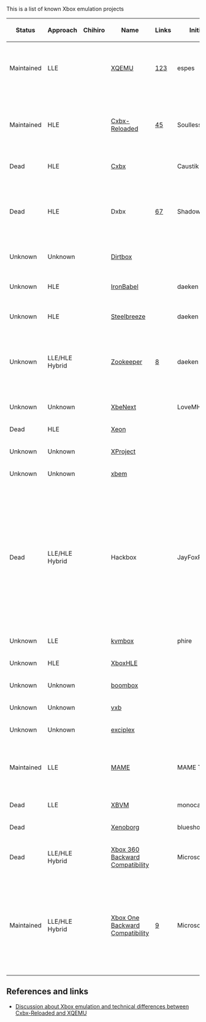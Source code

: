 This is a list of known Xbox emulation projects

{| class="wikitable sortable"
!Status
!Approach
!Chihiro
!Name
!Links
!Initiator
!Platform
!License
!Notes
|-
|Maintained
|LLE
|{{Yes}}
|[[XQEMU]]
|[http://xqemu.com/][https://github.com/xqemu/][https://github.com/espes/xqemu]
|espes
|Windows/Linux/Mac/Others	
|
|XQEMU supports hardware-acceleration for the CPU emulation on Linux through KVM.
|-
|Maintained
|HLE
|{{No}}
|[[Cxbx-Reloaded]]
|[http://cxbx-reloaded.co.uk/][https://github.com/Cxbx-Reloaded/Cxbx-Reloaded]
|SoullessSentinel
|Windows
|
|At the time of writing Cxbx-Reloaded is almost purely HLE. LLE GPU emulation is planned, but currently not implemented.
|-
|Dead
|HLE
|{{No}}
|[[Cxbx]]
|
|Caustik
|Windows
|
|
|-
|Dead
|HLE
|{{No}}
|Dxbx
|[http://dxbx-emu.com][https://github.com/PatrickvL/Dxbx/]
|ShadowTj
|Windows
|
|The project was started on March 23rd 2008. It is an improved port of Cxbx to the Delphi programming language.
|-
|Unknown
|Unknown
|{{No}}
|[https://github.com/impeachgod/Dirtbox Dirtbox]
|
|
|Windows
|
|
|-
|Unknown
|HLE
|{{No}}
|[https://sourceforge.net/p/ironbabel/code/HEAD/tree/trunk/Box/Xbox/ IronBabel]
|
|daeken
|Unknown
|
|This seems to have been a generic portability framework
|-
|Unknown
|HLE
|{{No}}
|[https://github.com/daeken/Steelbreeze Steelbreeze]
|
|daeken
|Unknown
|
|
|-
|Unknown
|LLE/HLE Hybrid
|{{No}}
|[https://github.com/daeken/Zookeeper Zookeeper]
|[https://www.reddit.com/r/EmuDev/comments/4isyvu/project_zookeeper_a_new_xbox_emulator/]
|daeken
|Mac
|
|Using Apple's Hypervisor.framework to run a custom kernel (NightBeliever in the repo) and then running Xbox code from there
|-
|Unknown
|Unknown
|{{No}}
|[http://ngemu.com/threads/.154342/ XbeNext]
|
|LoveMHz
|Windows
|
|
|-
|Dead
|HLE
|{{No}}
|[http://ngemu.com/forums/.65/ Xeon]
|
|
|Windows
|
|
|-
|Unknown
|Unknown
|{{No}}
|[http://ngemu.com/threads/.105210/ XProject]
|
|
|Windows
|
|
|-
|Unknown
|Unknown
|{{No}}
|[https://code.google.com/p/xbem xbem]
|
|
|Windows
|
|
|-
|Dead
|LLE/HLE Hybrid
|{{Yes}}
|Hackbox
|
|JayFoxRox
|Windows/Linux
|Private
|This was originally going to be a commercial emulator (but plans were dropped quickly in favor of preservation). The source code was temporarily public but then made private. The source code is still available to a selected group of developers. Hackbox was designed from scratch but re-used code from Cxbx for HLE routine detection.
|-
|Unknown
|LLE
|{{No}}
|[https://github.com/phire/kvmbox kvmbox]
|
|phire
|Linux
|
|
|-
|Unknown
|HLE
|{{No}}
|[https://github.com/Gabriel-Maldonado/XboxHLE XboxHLE]
|
|
|Windows
|
|
|-
|Unknown
|Unknown
|{{No}}
|[https://github.com/bjh83/boombox boombox]
|
|
|Windows
|
|
|-
|Unknown
|Unknown
|{{No}}
|[https://github.com/docbrown/vxb vxb]
|
|
|Windows
|
|
|-
|Unknown
|Unknown
|{{No}}
|[https://github.com/quantumdude836/exciplex exciplex]
|
|
|Windows
|
|
|-
|Maintained
|LLE
|{{Yes}}
|[http://mamedev.org/ MAME]
|
|MAME Team
|Windows/Linux/Mac/Others
|
|Focus seems to be on Chihiro emulation. Does Xbox (non-Chihiro) emulation exist yet?{{citation needed}}
|-
|Dead
|LLE
|{{No}}
|[https://github.com/monocasa/xbvm XBVM]
|
|monocasa
|Windows
|
|
|-
|Dead
|
|{{No}}
|[http://xenoborg-emu.blogspot.com/ Xenoborg]
|
|blueshogun96
|Windows
|
|
|-
|Dead
|LLE/HLE Hybrid
|{{No}}
|[[Xbox 360 Backward Compatibility]]
|
|Microsoft
|Xbox 360
|Proprietary
|
|-
|Maintained
|LLE/HLE Hybrid{{citation needed}}
|{{No}}
|[[Xbox One Backward Compatibility]]
|[http://www.xbox.com/en-US/xbox-one/backward-compatibility]
|Microsoft
|Xbox One
|Proprietary
|Announced at E3 2017. Said to be working similar to the 360 support in the Xbox One [https://youtu.be/x0NKP7-h_G0?t=8503]. The 360 support is probably ahead of time shader translation and runtime CPU translation [https://majornelson.com/podcast/584-xbox-one-backward-compatibility-turns-1/].
|}

== References and links == 

* [https://www.reddit.com/r/emulation/comments/6a958p/cxbx_reloaded_xbox_emulator_panzer_dragoon_orta/ Discussion about Xbox emulation and technical differences between [[Cxbx-Reloaded]] and [[XQEMU]]]